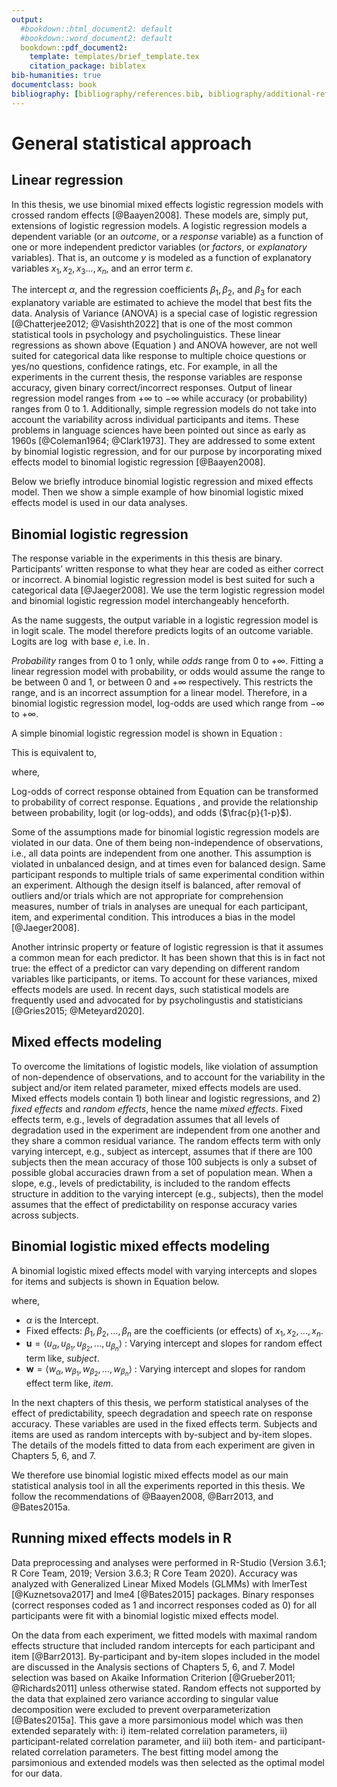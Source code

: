 ```yaml
---
output:
  #bookdown::html_document2: default
  #bookdown::word_document2: default
  bookdown::pdf_document2:
    template: templates/brief_template.tex
    citation_package: biblatex
bib-humanities: true
documentclass: book
bibliography: [bibliography/references.bib, bibliography/additional-references.bib]
---
```


<!-- # Citations, cross-references, and collaboration {#cites-and-refs}  -->
<!-- \chaptermark{Citations and cross-refs} -->

# General statistical approach {#chapter-stats}
\chaptermark{Statistics}

## Linear regression

<!-- Analysis of Variance (ANOVA) has been one of the very commonly used statistical tools in psychology, and psycholinguistics [...CITE...], specifically for continuous data.
It is still a common method for continuous data like response times.
However, as early as 19XX, ABC ...CITE... had pointed out one problem in using ANOVA in psycholingusitics.
He pointed out that considering all items to have similar effect on the participants is indeed a fallacy.
Although this helped understand that items are also as different as participants, it did not solve the problem inherent in ANOVA (CITE). -->
In this thesis, we use binomial mixed effects logistic regression models with crossed random effects [@Baayen2008].
These models are, simply put, extensions of logistic regression models.
A logistic regression models a dependent variable (or an *outcome*, or a *response* variable) as a function of one or more independent predictor variables (or *factors*, or *explanatory* variables).
That is, an outcome $y$ is modeled as a function of explanatory variables $x_1, x_2, x_3..., x_n$, and an error term $\varepsilon$.

```{=tex}
\begin{align} \label{eq:linear_regression}
y =
\alpha + 
\beta_{1}\cdot{x_1} + 
\beta_{2}\cdot{x_2} + ... +
\beta_{n}\cdot{x_n} + \varepsilon 
\end{align}
```

The intercept $\alpha$, and the regression coefficients $\beta_1, \beta_2,$ and $\beta_3$ for each explanatory variable are estimated to achieve the model that best fits the data.
Analysis of Variance (ANOVA) is a special case of logistic regression [@Chatterjee2012; @Vasishth2022] that is one of the most common statistical tools in psychology and psycholinguistics.
These linear regressions as shown above (Equation \ref{eq:linear_regression}) and ANOVA however, are not well suited for categorical data like response to multiple choice questions or yes/no questions, confidence ratings, etc.
For example, in all the experiments in the current thesis, the response variables are response accuracy, given binary correct/incorrect responses.
Output of linear regression model ranges from $+\infty$ to $-\infty$ while accuracy (or probability) ranges from 0 to 1.
Additionally, simple regression models do not take into account the variability across individual participants and items.
These problems in language sciences have been pointed out since as early as 1960s [@Coleman1964; @Clark1973]. <!-- ...CITE language as a fixed effects fallacy... ], and later [ ... ]. -->
They are addressed to some extent by binomial logistic regression, and for our purpose by incorporating mixed effects model to binomial logistic regression [@Baayen2008].

Below we briefly introduce binomial logistic regression and mixed effects model.
Then we show a simple example of how binomial logistic mixed effects model is used in our data analyses.

## Binomial logistic regression

The response variable in the experiments in this thesis are binary.
Participants' written response to what they hear are coded as either correct or incorrect.
A binomial logistic regression model is best suited for such a categorical data [@Jaeger2008].
We use the term logistic regression model and binomial logistic regression model interchangeably henceforth.

As the name suggests, the output variable in a logistic regression model is in logit scale.
The model therefore predicts logits of an outcome variable.
Logits are $\log$ with base $e$, i.e. $\ln$.

*Probability* ranges from 0 to 1 only, while *odds* range from 0 to $+\infty$.
Fitting a linear regression model with probability, or odds would assume the range to be between 0 and 1, or between 0 and $+\infty$ respectively.
This restricts the range, and is an incorrect assumption for a linear model.
Therefore, in a binomial logistic regression model, log-odds are used which range from $-\infty$ to $+\infty$.

A simple binomial logistic regression model is shown in Equation \ref{eq:simple_logistic}:

```{=tex}
\begin{align} \label{eq:simple_logistic}
\ln(\frac{p}{1-p}) =
\alpha + 
\beta_{1}\cdot{x_1} + 
\beta_{2}\cdot{x_2} + ... +
\beta_{n}\cdot{x_n} + \varepsilon
\end{align}
```

This is equivalent to,

```{=tex}
\begin{align} \label{eq:logit-to-prob_long}
p &=
{\frac{exp(\alpha + 
\beta_{1}\cdot{x_1} + 
\beta_{2}\cdot{x_2} + ... +
\beta_{n}\cdot{x_n} + \varepsilon)}
{1 + exp (\alpha + 
\beta_{1}\cdot{x_1} + 
\beta_{2}\cdot{x_2} + ... +
\beta_{n}\cdot{x_n} + \varepsilon)}}\\ \label{eq:logit-to-prob_short}
&= {\frac{exp(\ln(\frac{p}{1-p}))}{1 + exp (\ln(\frac{p}{1-p}))}}
\end{align}
```

where,

```{=tex}
\begin{align} \label{eq:logiteq}
\ln(\frac{p}{1-p}) =
{logit}(p)
\end{align}
```

<!-- \begin{align} \label{eq:logit-to-prob} -->
<!-- Pr(Y_i=1|X_i) = -->
<!-- {\frac{exp(\beta_0 + \beta_1X_i + \beta_2X_2 + ... + \beta_3X_{n})} -->
<!-- {1 + exp (\beta_0 + \beta_1X_i + \beta_2X_2 + ... + \beta_3X_{n})}} -->
<!-- \end{align} -->
Log-odds of correct response obtained from Equation \ref{eq:simple_logistic} can be transformed to probability of correct response. Equations \ref{eq:logit-to-prob_short}, and \ref{eq:logiteq} provide the relationship between probability, logit (or log-odds), and odds ($\frac{p}{1-p}$).

Some of the assumptions made for binomial logistic regression models are violated in our data.
One of them being non-independence of observations, i.e., all data points are independent from one another.
This assumption is violated in unbalanced design, and at times even for balanced design.
Same participant responds to multiple trials of same experimental condition within an experiment.
Although the design itself is balanced, after removal of outliers and/or trials which are not appropriate for comprehension measures, number of trials in analyses are unequal for each participant, item, and experimental condition.
This introduces a bias in the model [@Jaeger2008].

Another intrinsic property or feature of logistic regression is that it assumes a common mean for each predictor.
It has been shown that this is in fact not true: the effect of a predictor can vary depending on different random variables like participants, or items.
To account for these variances, mixed effects models are used.
In recent days, such statistical models are frequently used and advocated for by psycholingustis and statisticians [@Gries2015; @Meteyard2020]. 

## Mixed effects modeling

To overcome the limitations of logistic models, like violation of assumption of non-dependence of observations, and to account for the variability in the subject and/or item related parameter, mixed effects models are used.
Mixed effects models contain 1) both linear and logistic regressions, and 2) *fixed effects* and *random effects*, hence the name *mixed effects*.
Fixed effects term, e.g., levels of degradation assumes that all levels of degradation used in the experiment are independent from one another and they share a common residual variance.
The random effects term with only varying intercept, e.g., subject as intercept, assumes that if there are 100 subjects then the mean accuracy of those 100 subjects is only a subset of possible global accuracies drawn from a set of population mean.
When a slope, e.g., levels of predictability, is included to the random effects structure in addition to the varying intercept (e.g., subjects), then the model assumes that the effect of predictability on response accuracy varies across subjects.

## Binomial logistic mixed effects modeling {#binomial-logistic-mixed-effects-model}

A binomial logistic mixed effects model with varying intercepts and slopes for items and subjects is shown in Equation \ref{eq:mixed_effects} below.
<!-- \begin{align} 
\ln (\frac{p}{1-p}) = \nonumber\\
\alpha + u_{\alpha} + w_{\alpha} + \nonumber\\
(\beta_{1} + u_{\beta_{1}} + w_{\beta_{1}})\cdot {x_1} + \nonumber\\
(\beta_{2} + u_{\beta_{2}} + w_{\beta_{2}})\cdot {x_2} + ... + \nonumber\\
(\beta_{n} + u_{\beta_{n}} + w_{\beta_{n}})\cdot {x_n}
\end{align} -->

```{=tex}
\begin{align} \label{eq:mixed_effects}
\ln (\frac{p}{1-p}) = \alpha + u_{\alpha} + w_{\alpha} +
                      (\beta_{1} + u_{\beta_{1}} + w_{\beta_{1}})\cdot {x_1} + \nonumber\\
                      (\beta_{2} + u_{\beta_{2}} + w_{\beta_{2}})\cdot {x_2} + ... +
                      (\beta_{n} + u_{\beta_{n}} + w_{\beta_{n}})\cdot {x_n} 
\end{align}
```

where,

- $\alpha$ is the Intercept.
- Fixed effects: $\beta_{1}, \beta_{2}, ..., \beta_{n}$ are the coefficients (or effects) of $x_1, x_2, ...,x_n$.
- $\boldsymbol{u} = \langle u_{\alpha}, u_{\beta_1}, u_{\beta_2}, ..., u_{\beta_n} \rangle$ : Varying intercept and slopes for random effect term like, *subject*.
- $\boldsymbol{w} = \langle w_{\alpha}, w_{\beta_1}, w_{\beta_2}, ..., w_{\beta_n} \rangle$ : Varying intercept and slopes for random effect term like, *item*.


In the next chapters of this thesis, we perform statistical analyses of the effect of predictability, speech degradation and speech rate on response accuracy.
These variables are used in the fixed effects term.
Subjects and items are used as random intercepts with by-subject and by-item slopes.
The details of the models fitted to data from each experiment are given in Chapters 5, 6, and 7.

We therefore use binomial logistic mixed effects model as our main statistical analysis tool in all the experiments reported in this thesis.
We follow the recommendations of @Baayen2008, @Barr2013, and @Bates2015a.

## Running mixed effects models in R {#analysis-main}

Data preprocessing and analyses were performed in R-Studio (Version 3.6.1; R Core Team, 2019; Version 3.6.3; R Core Team 2020).
Accuracy was analyzed with Generalized Linear Mixed Models (GLMMs) with lmerTest [@Kuznetsova2017] and lme4 [@Bates2015] packages.
Binary responses (correct responses coded as 1 and incorrect responses coded as 0) for all participants were fit with a binomial logistic mixed effects model.
<!-- Noise condition (categorical; 4-, 6-, and 8-bands), target word predictability (categorical; HP, MP, LP), global noise context (categorical; predictable channel context and unpredictable channel context), and the interaction of noise condition and target word predictability were included in the fixed effects. -->

On the data from each experiment, we fitted models with maximal random effects structure that included random intercepts for each participant and item [@Barr2013].
By-participant and by-item slopes included in the model are discussed in the Analysis sections of Chapters 5, 6, and 7.
<!-- To find the optimal model for the data, non-significant higher-order interactions were excluded from the fixed-effects structure (and from the random-effects structure) in a stepwise manner. -->
Model selection was based on Akaike Information Criterion [@Grueber2011; @Richards2011] unless otherwise stated.
Random effects not supported by the data that explained zero variance according to singular value decomposition were excluded to prevent overparameterization [@Bates2015a].
This gave a more parsimonious model which was then extended separately with: i) item-related correlation parameters, ii) participant-related correlation parameter, and iii) both item- and participant-related correlation parameters.
The best fitting model among the parsimonious and extended models was then selected as the optimal model for our data.
<!-- ## Bayesian statistical methods -->
 
<!-- https://tex.stackexchange.com/questions/75764/how-do-you-make-numbered-equations-in-latex -->